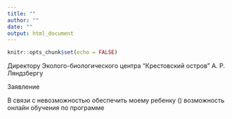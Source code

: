 ```yaml
---
title: ""
author: ""
date: ""
output: html_document
---
```


```r
knitr::opts_chunk$set(echo = FALSE)
```

Директору Эколого-биологического центра
"Крестовский остров"
А. Р. Ляндзбергу


Заявление 

В связи с невозможностью обеспечить моему ребенку () возможность онлайн обучения по программе 